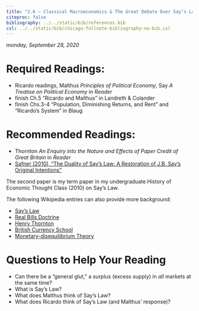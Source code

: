 ```yaml
---
title: "2.6 — Classical Macroeconomics & The Great Debate Over Say’s Law — Readings"
citeproc: false
bibliography: ../../static/bib/references.bib
csl: ../../static/bib/chicago-fullnote-bibliography-no-bib.csl
---
```


*monday, September 28, 2020*

# Required Readings:

- <i class="fas fas fa-book"></i> Ricardo readings, Malthus *Principles of Political Economy*, Say *A Treatise on Political Economy* in *Reader*
- <i class="fas fas fa-book"></i> finish Ch.5 "Ricardo and Malthus" in Landreth & Colander
- <i class="fas fas fa-book"></i> finish Chs.3-4 "Population, Diminishing Returns, and Rent" and "Ricardo's System" in Blaug

# Recommended Readings:

- <i class="fas fas fa-book"></i> Thornton *An Enquiry into the Nature and Effects of Paper Credit of Great Britain* in *Reader*
- [<i class="fas fa-file-pdf"></i> Safner (2010), “The Duality of Say’s Law: A Restoration of J.B. Say’s Original Intentions”](/readings/Safner-2010.pdf) 

The second paper is my term paper in my undergraduate History of Economic Thought Class (2010) on Say’s Law.

The following Wikipedia entries can also provide more background:

- [<i class="fab fa-wikipedia-w"></i> Say's Law](https://en.wikipedia.org/wiki/Say%27s_law)
- [<i class="fab fa-wikipedia-w"></i> Real Bills Doctrine](https://en.wikipedia.org/wiki/Real_bills_doctrine)
- [<i class="fab fa-wikipedia-w"></i> Henry Thornton](https://en.wikipedia.org/wiki/Henry_Thornton_(reformer))
- [<i class="fab fa-wikipedia-w"></i> British Currency School](https://en.wikipedia.org/wiki/British_Currency_School)
- [<i class="fab fa-wikipedia-w"></i> Monetary-disequilibrium Theory](https://en.wikipedia.org/wiki/Monetary-disequilibrium_theory)

# Questions to Help Your Reading

- Can there be a “general glut,” a surplus (excess supply) in *all* markets at the same time?
- What is Say's Law?
- What does Malthus think of Say's Law?
- What does Ricardo think of Say's Law (and Malthus' response)?
